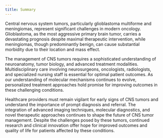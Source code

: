 ```yaml
---
title: Summary
---
```


Central nervous system tumors, particularly glioblastoma multiforme and meningiomas, represent significant challenges in modern oncology. Glioblastoma, as the most aggressive primary brain tumor, carries a devastating prognosis despite maximal therapeutic intervention, while meningiomas, though predominantly benign, can cause substantial morbidity due to their location and mass effect.

The management of CNS tumors requires a sophisticated understanding of neuroanatomy, tumor biology, and advanced treatment modalities. Multidisciplinary care involving neurosurgeons, oncologists, radiologists, and specialized nursing staff is essential for optimal patient outcomes. As our understanding of molecular mechanisms continues to evolve, personalized treatment approaches hold promise for improving outcomes in these challenging conditions.

Healthcare providers must remain vigilant for early signs of CNS tumors and understand the importance of prompt diagnosis and referral. The integration of advanced imaging techniques, molecular diagnostics, and novel therapeutic approaches continues to shape the future of CNS tumor management. Despite the challenges posed by these tumors, continued research and clinical innovation offer hope for improved outcomes and quality of life for patients affected by these conditions.
